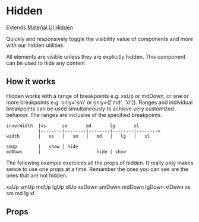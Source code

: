 
<Meta title="Components|Hidden" component={Hidden} />

# Hidden

Extends [Material UI Hidden](https://material-ui.com/components/hidden/)

Quickly and responsively toggle the visibility value of components and more with our hidden utilities.

All elements are visible unless they are explicitly hidden. This component can be used to hide any content

<Preview>
  <Story name="default">
    <Hidden mdUp={true}>
      <Loader />
    </Hidden>
  </Story>
</Preview>

## How it works

Hidden works with a range of breakpoints e.g. xsUp or mdDown, or one or more breakpoints e.g. only='sm' or only={['md', 'xl']}. Ranges and individual breakpoints can be used simultaneously to achieve very customized behavior. The ranges are inclusive of the specified breakpoints.

```
innerWidth  |xs      sm       md       lg       xl
            |--------|--------|--------|--------|-------->
width       |   xs   |   sm   |   md   |   lg   |   xl

smUp        |   show | hide
mdDown      |                     hide | show
```

The following example exercices all the props of hidden.
It really only makes sence to use one props at a time. Remamber the ones you can see are the ones that are not hidden.

<Preview>
  <Story name="up">
    <Flex alignItems="baseline">
      <Hidden xsUp={true}>
        <Card m={2} p={2}>
          xsUp
        </Card>
      </Hidden>
      <Hidden smUp={true}>
        <Card m={2} p={2}>
          smUp
        </Card>
      </Hidden>
      <Hidden mdUp={true}>
        <Card m={2} p={2}>
          mdUp
        </Card>
      </Hidden>
      <Hidden lgUp={true}>
        <Card m={2} p={2}>
          lgUp
        </Card>
      </Hidden>
      <Hidden xlUp={true}>
        <Card m={2} p={2}>
          xlUp
        </Card>
      </Hidden>
    </Flex>
  </Story>
  <Story name="down">
    <Flex alignItems="baseline">
      <Hidden xsDown={true}>
        <Card m={2} p={2}>
          xsDown
        </Card>
      </Hidden>
      <Hidden smDown={true}>
        <Card m={2} p={2}>
          smDown
        </Card>
      </Hidden>
      <Hidden mdDown={true}>
        <Card m={2} p={2}>
          mdDown
        </Card>
      </Hidden>
      <Hidden lgDown={true}>
        <Card m={2} p={2}>
          lgDown
        </Card>
      </Hidden>
      <Hidden xlDown={true}>
        <Card m={2} p={2}>
          xlDown
        </Card>
      </Hidden>
    </Flex>
  </Story>
  <Story name="only">
    <Flex alignItems="baseline">
      <Hidden only="xs">
        <Card m={2} p={2}>
          xs
        </Card>
      </Hidden>
      <Hidden only="sm">
        <Card m={2} p={2}>
          sm
        </Card>
      </Hidden>
      <Hidden only="md">
        <Card m={2} p={2}>
          md
        </Card>
      </Hidden>
      <Hidden only="lg">
        <Card m={2} p={2}>
          lg
        </Card>
      </Hidden>
      <Hidden only="xl">
        <Card m={2} p={2}>
          xl
        </Card>
      </Hidden>
    </Flex>
  </Story>
</Preview>

## Props

<Props of={HiddenDocs} />
